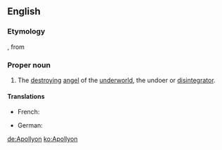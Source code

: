 ==English==

===Etymology===
{{etyl|grc|en}} {{term|Ἀπολλύων||Apollyon, the destroyer|lang=grc}}, from {{term|ἀπόλλυμι||destroy|lang=grc}}

===Proper noun===
{{wikipedia}}
{{en-proper noun}}

# The [[destroying]] [[angel]] of the [[underworld]], the undoer or [[disintegrator]]. 

====Translations====
{{trans-top|The destroying angel of the underworld, the undoer or disintegrator}}
* French: {{t-|fr|Apollyon|m}}
{{trans-mid}}
* German: {{t+|de|Apollyon|m}}
{{trans-bottom}}

[[de:Apollyon]]
[[ko:Apollyon]]